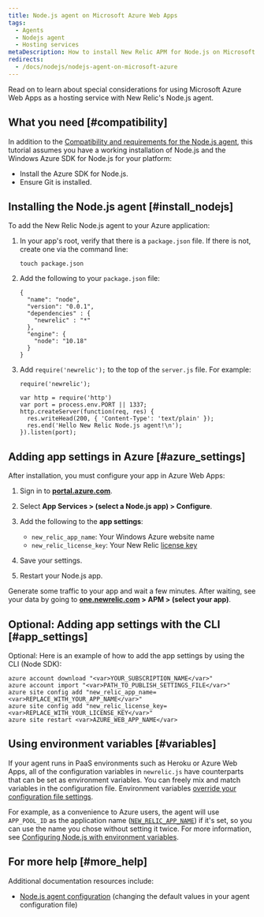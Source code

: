 ```yaml
---
title: Node.js agent on Microsoft Azure Web Apps
tags:
  - Agents
  - Nodejs agent
  - Hosting services
metaDescription: How to install New Relic APM for Node.js on Microsoft Azure Web Apps.
redirects:
  - /docs/nodejs/nodejs-agent-on-microsoft-azure
---
```


Read on to learn about special considerations for using Microsoft Azure Web Apps as a hosting service with New Relic's Node.js agent.

## What you need [#compatibility]

In addition to the [Compatibility and requirements for the Node.js agent](/docs/agents/nodejs-agent/getting-started/compatibility-requirements-nodejs-agent), this tutorial assumes you have a working installation of Node.js and the Windows Azure SDK for Node.js for your platform:

* Install the Azure SDK for Node.js.
* Ensure Git is installed.

## Installing the Node.js agent [#install_nodejs]

To add the New Relic Node.js agent to your Azure application:

1. In your app's root, verify that there is a `package.json` file. If there is not, create one via the command line:

   ```
   touch package.json
   ```
2. Add the following to your `package.json` file:

   ```
   {
     "name": "node",
     "version": "0.0.1",
     "dependencies" : {
       "newrelic" : "*"
     },
     "engine": {
       "node": "10.18"
     }
   }
   ```
3. Add `require('newrelic');` to the top of the `server.js` file. For example:

   ```
   require('newrelic');

   var http = require('http')
   var port = process.env.PORT || 1337;
   http.createServer(function(req, res) {
     res.writeHead(200, { 'Content-Type': 'text/plain' });
     res.end('Hello New Relic Node.js agent!\n');
   }).listen(port);
   ```

## Adding app settings in Azure [#azure_settings]

After installation, you must configure your app in Azure Web Apps:

1. Sign in to **[portal.azure.com](https://portal.azure.com)**.
2. Select **App Services > (select a Node.js app) > Configure**.
3. Add the following to the **app settings**:

   * `new_relic_app_name`: Your Windows Azure website name
   * `new_relic_license_key`: Your New Relic [license key](/docs/subscriptions/license-key)
4. Save your settings.
5. Restart your Node.js app.

Generate some traffic to your app and wait a few minutes. After waiting, see your data by going to **[one.newrelic.com](http://one.newrelic.com) > APM > (select your app)**.

## Optional: Adding app settings with the CLI [#app_settings]

Optional: Here is an example of how to add the app settings by using the CLI (Node SDK):

```
azure account download "<var>YOUR_SUBSCRIPTION_NAME</var>"
azure account import "<var>PATH_TO_PUBLISH_SETTINGS_FILE</var>"
azure site config add "new_relic_app_name=<var>REPLACE_WITH_YOUR_APP_NAME</var>"
azure site config add "new_relic_license_key=<var>REPLACE_WITH_YOUR_LICENSE_KEY</var>"
azure site restart <var>AZURE_WEB_APP_NAME</var>
```

## Using environment variables [#variables]

If your agent runs in PaaS environments such as Heroku or Azure Web Apps, all of the configuration variables in `newrelic.js` have counterparts that can be set as environment variables. You can freely mix and match variables in the configuration file. Environment variables [override your configuration file settings](/docs/agents/nodejs-agent/installation-configuration/nodejs-agent-configuration#methods-and-precedence).

For example, as a convenience to Azure users, the agent will use `APP_POOL_ID` as the application name ([`NEW_RELIC_APP_NAME`](/docs/nodejs/configuring-nodejs-with-environment-variables#app_name)) if it's set, so you can use the name you chose without setting it twice. For more information, see [Configuring Node.js with environment variables](/docs/nodejs/configuring-nodejs-with-environment-variables).

## For more help [#more_help]

Additional documentation resources include:

* [Node.js agent configuration](/docs/nodejs/customizing-your-nodejs-config-file) (changing the default values in your agent configuration file)
